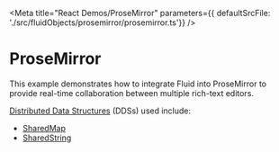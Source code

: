 
<Meta title="React Demos/ProseMirror" parameters={{ defaultSrcFile: './src/fluidObjects/prosemirror/prosemirror.ts'}} />

# ProseMirror

This example demonstrates how to integrate Fluid into ProseMirror to provide real-time collaboration
between multiple rich-text editors.

<a href="https://ashy-mud-0acebac10.azurestaticapps.net/docs/concepts/dds/" target="_blank">Distributed Data Structures</a> (DDSs) used include:

* <a href="https://ashy-mud-0acebac10.azurestaticapps.net/apis/map/sharedmap/" target="_blank">SharedMap</a>
* <a href="https://ashy-mud-0acebac10.azurestaticapps.net/apis/sequence/sharedstring/" target="_blank">SharedString</a>

<Story name="Demo">
  <FluidLoader factory={fluidExport}></FluidLoader>
</Story>
